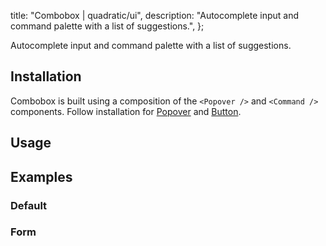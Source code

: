 
  title: "Combobox | quadratic/ui",
  description: "Autocomplete input and command palette with a list of suggestions.",
};

<Title>Combobox</Title>
<Description>Autocomplete input and command palette with a list of suggestions.</Description>
<ComponentPreview id="combobox" />

## Installation
<Steps>

<StepTitle>Combobox is built using a composition of the `<Popover />` and `<Command />` components. Follow installation for [Popover](/docs/components/primitives/popover) and [Button](/docs/components/primitives/button).</StepTitle>

</Steps>

## Usage
<FileSource id="comboboxDemo" />

## Examples

### Default
<ComponentPreview id="combobox" />

### Form
<ComponentPreview id="comboboxForm" />

<Footer previousLabel="Tooltip" previousHref="/docs/components/primitives/tooltip" nextLabel="Date Picker" nextHref="/docs/components/composites/date-picker" />
